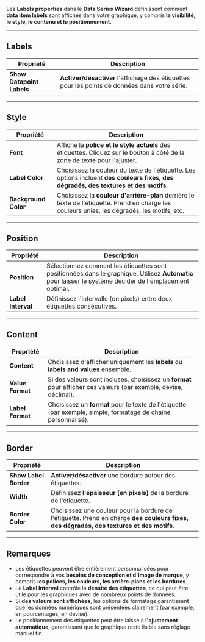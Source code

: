 Les **Labels properties** dans le **Data Series Wizard** définissent comment **data item labels** sont affichés dans votre graphique, y compris **la visibilité, le style, le contenu et le positionnement**.

***

## **Labels**

| **Propriété**             | **Description**                                                                                |
| ------------------------- | ---------------------------------------------------------------------------------------------- |
| **Show Datapoint Labels** | **Activer/désactiver** l'affichage des étiquettes pour les points de données dans votre série. |

***

## **Style**

| **Propriété**        | **Description**                                                                                                                               |
| -------------------- | --------------------------------------------------------------------------------------------------------------------------------------------- |
| **Font**             | Affiche la **police et le style actuels** des étiquettes. Cliquez sur le bouton à côté de la zone de texte pour l'ajuster.                    |
| **Label Color**      | Choisissez la couleur du texte de l'étiquette. Les options incluent **des couleurs fixes, des dégradés, des textures et des motifs**.         |
| **Background Color** | Choisissez la **couleur d'arrière-plan** derrière le texte de l'étiquette. Prend en charge les couleurs unies, les dégradés, les motifs, etc. |

***

## **Position**

| **Propriété**      | **Description**                                                                                                                                           |
| ------------------ | --------------------------------------------------------------------------------------------------------------------------------------------------------- |
| **Position**       | Sélectionnez comment les étiquettes sont positionnées dans le graphique. Utilisez **Automatic** pour laisser le système décider de l'emplacement optimal. |
| **Label Interval** | Définissez l'intervalle (en pixels) entre deux étiquettes consécutives.                                                                                   |

***

## **Content**

| **Propriété**    | **Description**                                                                                                  |
| ---------------- | ---------------------------------------------------------------------------------------------------------------- |
| **Content**      | Choisissez d'afficher uniquement les **labels** ou **labels and values** ensemble.                               |
| **Value Format** | Si des valeurs sont incluses, choisissez un **format** pour afficher ces valeurs (par exemple, devise, décimal). |
| **Label Format** | Choisissez un **format** pour le texte de l'étiquette (par exemple, simple, formatage de chaîne personnalisé).   |

***

## **Border**

| **Propriété**         | **Description**                                                                                                                          |
| --------------------- | ---------------------------------------------------------------------------------------------------------------------------------------- |
| **Show Label Border** | **Activer/désactiver** une bordure autour des étiquettes.                                                                                |
| **Width**             | Définissez **l'épaisseur (en pixels)** de la bordure de l'étiquette.                                                                     |
| **Border Color**      | Choisissez une couleur pour la bordure de l'étiquette. Prend en charge **des couleurs fixes, des dégradés, des textures et des motifs**. |

***

## **Remarques**

* Les étiquettes peuvent être entièrement personnalisées pour correspondre à vos **besoins de conception et d'image de marque**, y compris **les polices, les couleurs, les arrière-plans et les bordures**.
* Le **Label Interval** contrôle la **densité des étiquettes**, ce qui peut être utile pour les graphiques avec de nombreux points de données.
* Si **des valeurs sont affichées**, les options de formatage garantissent que les données numériques sont présentées clairement (par exemple, en pourcentages, en devise).
* Le positionnement des étiquettes peut être laissé à **l'ajustement automatique**, garantissant que le graphique reste lisible sans réglage manuel fin.
